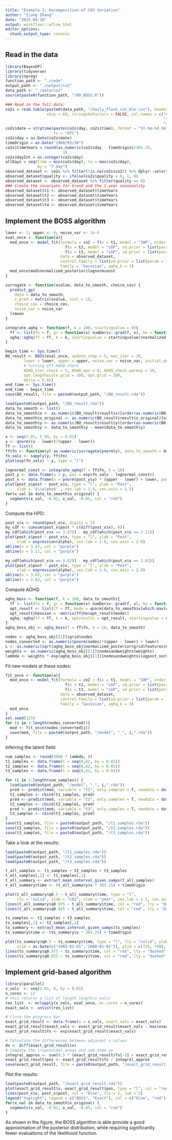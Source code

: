 ```yaml
---
title: "Example 1: Decomposition of CO2 Variation"
author: "Ziang Zhang"
date: "2025-04-18"
output: workflowr::wflow_html
editor_options:
  chunk_output_type: console
---
```


## Read in the data

```r
library(BayesGP)
library(tidyverse)
library(npreg)
function_path <- "./code"
output_path <- "./output/co2"
data_path <- "./data/co2"
source(paste0(function_path, "/00_BOSS.R"))
```


```r
### Read in the full data:
co2s = read.table(paste0(data_path, "/daily_flask_co2_mlo.csv"), header = FALSE, sep = ",",
                  skip = 69, stringsAsFactors = FALSE, col.names = c("day",
                                                                     "time", "junk1", "junk2", "Nflasks", "quality",
                                                                     "co2"))
co2s$date = strptime(paste(co2s$day, co2s$time), format = "%Y-%m-%d %H:%M",
                     tz = "UTC")
co2s$day = as.Date(co2s$date)
timeOrigin = as.Date("1960/03/30")
co2s$timeYears = round(as.numeric(co2s$day - timeOrigin)/365.25,
                         3)
co2s$dayInt = as.integer(co2s$day)
allDays = seq(from = min(co2s$day), to = max(co2s$day),
              by = "7 day")
observed_dataset <- co2s %>% filter(!is.na(co2s$co2)) %>% dplyr::select(c("co2", "timeYears"))
observed_dataset$quality <- ifelse(co2s$quality > 0, 1, 0)
observed_dataset <- observed_dataset %>% filter(quality == 0)
### Create the covariate for trend and the 1-year seasonality 
observed_dataset$t1 <- observed_dataset$timeYears
observed_dataset$t2 <- observed_dataset$timeYears
observed_dataset$t3 <- observed_dataset$timeYears
observed_dataset$t4 <- observed_dataset$timeYears
```



## Implement the BOSS algorithm

```r
lower <- 2; upper <- 6; noise_var <- 1e-6
eval_once <- function(a){
  mod_once <- model_fit(formula = co2 ~ f(x = t1, model = "IWP", order = 2, sd.prior = list(param = 30, h = 10), k = 30, initial_location = median(observed_dataset$t1)) +
                          f(x = t2, model = "sGP", sd.prior = list(param = 1, h = 10), a = (2*pi), m = 2, k = 30) + 
                          f(x = t3, model = "sGP", sd.prior = list(param = 1, h = 10), a = (2*pi/a), m = 1, k = 30),
                        data = observed_dataset,
                        control.family = list(sd.prior = list(param = 1)),
                        family = "Gaussian", aghq_k = 3)
  mod_once$mod$normalized_posterior$lognormconst
}

surrogate <- function(xvalue, data_to_smooth, choice_cov) {
  predict_gp(
    data = data_to_smooth,
    x_pred = matrix(xvalue, ncol = 1),
    choice_cov = choice_cov,
    noise_var = noise_var
  )$mean
}

integrate_aghq <- function(f, k = 100, startingvalue = 0){
  ff <- list(fn = f, gr = function(x) numDeriv::grad(f, x), he = function(x) numDeriv::hessian(f, x))
  aghq::aghq(ff = ff, k = k, startingvalue = startingvalue)$normalized_posterior$lognormconst
}
```


```r
begin_time <- Sys.time()
BO_result <- BOSS(eval_once, update_step = 5, max_iter = 30, 
        lower = lower, upper = upper, noise_var = noise_var, initial_design = 5,
        # turning off AGHQ check
        AGHQ_iter_check = 5, AGHQ_eps = 0, AGHQ_check_warmup = 10,
        opt.lengthscale.grid = 100, opt.grid = 100,
        delta = 0.01)
end_time <- Sys.time()
end_time - begin_time
save(BO_result, file = paste0(output_path, "/BO_result.rda"))
```

```r
load(paste0(output_path, "/BO_result.rda"))
data_to_smooth <- list()
data_to_smooth$x <- as.numeric(BO_result$result$x)[order(as.numeric(BO_result$result$x))]
data_to_smooth$x_original <- as.numeric(BO_result$result$x_original)[order(as.numeric(BO_result$result$x))]
data_to_smooth$y <- as.numeric(BO_result$result$y)[order(as.numeric(BO_result$result$x))]
data_to_smooth$y <- data_to_smooth$y - mean(data_to_smooth$y)
```


```r
x <- seq(2.01, 5.99, by = 0.01)
y <- qnorm((x - lower)/(upper - lower))
ff <- list()
ff$fn <- function(y) as.numeric(surrogate(pnorm(y), data_to_smooth = data_to_smooth, choice_cov = square_exp_cov_generator_nd(length_scale = BO_result$length_scale, signal_var = BO_result$signal_var)) + dnorm(y, log = TRUE))
fn_vals <- sapply(y, ff$fn)
plot(exp(fn_vals) ~ y, type = "l")

lognormal_const <- integrate_aghq(f = ff$fn, k = 10)
post_y <- data.frame(y = y, pos = exp(fn_vals - lognormal_const))
post_x <- data.frame(x = pnorm(post_y$y) * (upper - lower) + lower, post = (post_y$pos / dnorm(post_y$y))/(upper - lower) )
plot(post_x$post ~ post_x$x, type = "l", ylab = "Post", 
     xlab = '$\\alpha$' , cex.lab = 1.5, cex.axis = 1.5)
for(x_val in data_to_smooth$x_original) {
  segments(x_val, -0.02, x_val, -0.05, col = "red")
}
```

Compute the HPD:

```r
post_x$x <- round(post_x$x, digits = 2)
my_cdf <- cumsum(post_x$post * c(diff(post_x$x), 0))
my_cdf[which(post_x$x == 3.47)] - my_cdf[which(post_x$x == 3.11)]
plot(post_x$post ~ post_x$x, type = "l", ylab = "Post", 
     xlab = expression(alpha), cex.lab = 2.0, cex.axis = 2.0)
abline(v = 3.47, col = "purple")
abline(v = 3.11, col = "purple")

my_cdf[which(post_x$x == 3.82)] - my_cdf[which(post_x$x == 2.82)]
plot(post_x$post ~ post_x$x, type = "l", ylab = "Post", 
     xlab = expression(alpha), cex.lab = 2.0, cex.axis = 2.0)
abline(v = 3.82, col = "purple")
abline(v = 2.82, col = "purple")
```


Compute AGHQ:

```r
aghq_boss <- function(f, k = 100, data_to_smooth){
  ff <- list(fn = f, gr = function(x) numDeriv::grad(f, x), he = function(x) numDeriv::hessian(f, x))
  opt_result <- list(ff = ff, mode = qnorm(data_to_smooth$x[which.max(data_to_smooth$y)]))
  opt_result$hessian = -matrix(ff$he(opt_result$mode))
  aghq::aghq(ff = ff, k = k, optresults = opt_result, startingvalue = opt_result$mode)
}
aghq_boss_obj <- aghq_boss(f = ff$fn, k = 10, data_to_smooth)

nodes <- aghq_boss_obj[[1]]$grid$nodes
nodes_converted <- as.numeric(pnorm(nodes)*(upper - lower) + lower)
L <- as.numeric(sqrt(aghq_boss_obj$normalized_posterior$grid$features$C))
weights <- as.numeric(aghq_boss_obj[[1]]$nodesandweights$weights)
lambda <- weights * exp(aghq_boss_obj[[1]]$nodesandweights$logpost_normalized)
```


Fit new models at these nodes:

```r
fit_once <- function(a){
  mod_once <- model_fit(formula = co2 ~ f(x = t1, model = "IWP", order = 2, sd.prior = list(param = 30, h = 10), k = 30, initial_location = median(observed_dataset$t1)) +
                          f(x = t2, model = "sGP", sd.prior = list(param = 1, h = 10), a = (2*pi), m = 2, k = 30) + 
                          f(x = t3, model = "sGP", sd.prior = list(param = 1, h = 10), a = (2*pi/a), m = 1, k = 30),
                        data = observed_dataset,
                        control.family = list(sd.prior = list(param = 1)),
                        family = "Gaussian", aghq_k = 3)
  mod_once
}
set.seed(123)
for (i in 1:length(nodes_converted)){
  mod <- fit_once(nodes_converted[i]) 
  save(mod, file = paste0(output_path, "/model", "_", i,".rda"))
}
```


Inferring the latent field:

```r
num_samples <- round(3000 * lambda, 0)
t1_samples <- data.frame(t = seq(0,62, by = 0.01))
t2_samples <- data.frame(t = seq(0,62, by = 0.01))
t3_samples <- data.frame(t = seq(0,62, by = 0.01))

for (i in 1:length(num_samples)) {
  load(paste0(output_path, "/model", "_", i,".rda"))
  pred <- predict(mod, variable = "t1", only.samples = T, newdata = data.frame(t1 = seq(0,62, by = 0.01)))[,-1][,1:num_samples[i]]
  t1_samples <- cbind(t1_samples, pred)
  pred <- predict(mod, variable = "t2", only.samples = T, newdata = data.frame(t2 = seq(0,62, by = 0.01)))[,-1][,1:num_samples[i]]
  t2_samples <- cbind(t2_samples, pred)
  pred <- predict(mod, variable = "t3", only.samples = T, newdata = data.frame(t3 = seq(0,62, by = 0.01)))[,-1][,1:num_samples[i]]
  t3_samples <- cbind(t3_samples, pred)
}
save(t1_samples, file = paste0(output_path, "/t1_samples.rda"))
save(t2_samples, file = paste0(output_path, "/t2_samples.rda"))
save(t3_samples, file = paste0(output_path, "/t3_samples.rda"))
```


Take a look at the results:

```r
load(paste0(output_path, "/t1_samples.rda"))
load(paste0(output_path, "/t2_samples.rda"))
load(paste0(output_path, "/t3_samples.rda"))

t_all_samples <- t1_samples + t2_samples + t3_samples
t_all_samples[,1] <- t1_samples[,1]
t_all_summary <- extract_mean_interval_given_samps(t_all_samples)
t_all_summary$time <- (t_all_summary$x * 365.25) + timeOrigin

plot(t_all_summary$q0.5 ~ t_all_summary$time, type = "l", 
     lty = "solid", ylab = "CO2", xlab = "year", cex.lab = 1.5, cex.axis = 1.5)
lines(t_all_summary$q0.975 ~ t_all_summary$time, col = "red", lty = "dashed")
lines(t_all_summary$q0.025 ~ t_all_summary$time, col = "red", lty = "dashed")
```

```r
ts_samples <- t2_samples + t3_samples
ts_samples[,1] <- t2_samples[,1]
ts_summary <- extract_mean_interval_given_samps(ts_samples)
ts_summary$time <- (ts_summary$x * 365.25) + timeOrigin

plot(ts_summary$q0.5 ~ ts_summary$time, type = "l", lty = "solid", ylab = "CO2", xlab = "year",
     xlim = as.Date(c("1985-01-01","2000-01-01")), ylim = c(725, 740), cex.lab = 1.5, cex.axis = 1.5)
lines(ts_summary$q0.975 ~ ts_summary$time, col = "red", lty = "dashed")
lines(ts_summary$q0.025 ~ ts_summary$time, col = "red", lty = "dashed")
```



## Implement grid-based algorithm

```r
library(parallel)
x_vals  <- seq(2.01, 6, by = 0.01)
n_cores <- 12
# this returns a list of length length(x_vals)
res_list  <- mclapply(x_vals, eval_once, mc.cores = n_cores)
exact_vals <- unlist(res_list)

# Close the progress bar
exact_grid_result <- data.frame(x = x_vals, exact_vals = exact_vals)
exact_grid_result$exact_vals <- exact_grid_result$exact_vals - max(exact_grid_result$exact_vals)
exact_grid_result$fx <- exp(exact_grid_result$exact_vals)

# Calculate the differences between adjacent x values
dx <- diff(exact_grid_result$x)
# Compute the trapezoidal areas and sum them up
integral_approx <- sum(0.5 * (exact_grid_result$fx[-1] + exact_grid_result$fx[-length(exact_grid_result$fx)]) * dx)
exact_grid_result$pos <- exact_grid_result$fx / integral_approx
save(exact_grid_result, file = paste0(output_path, "/exact_grid_result.rda"))
```

Plot the results:

```r
load(paste0(output_path, "/exact_grid_result.rda"))
plot(exact_grid_result$x, exact_grid_result$pos, type = "l", col = "red", xlab = "", ylab = "density", main = "Posterior", lty = 1, cex.lab = 1.5, cex.axis = 1.5)
lines(post_x$x, post_x$post, col = "blue", lty = 2, lwd = 2)
legend("topright", legend = c("BOSS", "Exact"), col = c("blue", "red"), lty = c(2, 1), cex = 1.5)
for(x_val in data_to_smooth$x_original) {
  segments(x_val, -0.02, x_val, -0.05, col = "red")
}
```


As shown in the figure, the BOSS algorithm is able provide a good approximation of the posterior distribution, while requiring significantly fewer evaluations of the likelihood function.




